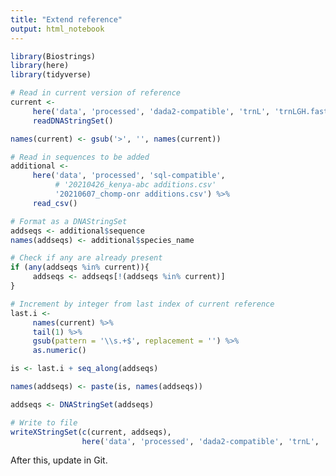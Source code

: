 ```yaml
---
title: "Extend reference"
output: html_notebook
---
```


```r
library(Biostrings)
library(here)
library(tidyverse)
```

```r
# Read in current version of reference
current <- 
     here('data', 'processed', 'dada2-compatible', 'trnL', 'trnLGH.fasta') %>% 
     readDNAStringSet()

names(current) <- gsub('>', '', names(current))
```

```r
# Read in sequences to be added
additional <- 
     here('data', 'processed', 'sql-compatible', 
          # '20210426_kenya-abc additions.csv'
          '20210607_chomp-onr additions.csv') %>% 
     read_csv()

# Format as a DNAStringSet
addseqs <- additional$sequence
names(addseqs) <- additional$species_name

# Check if any are already present
if (any(addseqs %in% current)){
     addseqs <- addseqs[!(addseqs %in% current)]
}

# Increment by integer from last index of current reference
last.i <- 
     names(current) %>% 
     tail(1) %>% 
     gsub(pattern = '\\s.+$', replacement = '') %>% 
     as.numeric()

is <- last.i + seq_along(addseqs)

names(addseqs) <- paste(is, names(addseqs))

addseqs <- DNAStringSet(addseqs)
```

```r
# Write to file
writeXStringSet(c(current, addseqs),
                here('data', 'processed', 'dada2-compatible', 'trnL', 'trnLGH.fasta'))
```

After this, update in Git.

